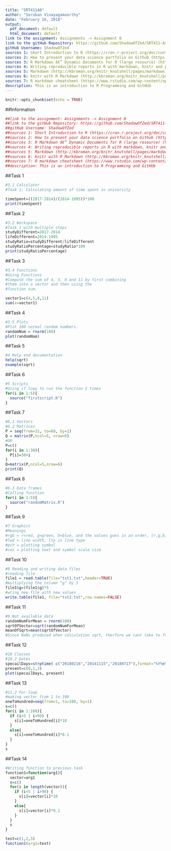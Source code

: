 ```yaml
---
title: "SRT411A0"
author: "Soruban Vinayagamoorthy"
date: "February 16, 2018"
output:
  pdf_document: default
  html_document: default
link to the assignment: Assignments -> Assignment 0
link to the gitHub Repository: https://github.com/ShadowOfZed/SRT411-Assignment-0.git
gitHub Username: ShadowOfZed
sources 1: Short Introduction to R (https://cran.r-project.org/doc/contrib/Torfs+Brauer-Short-R-Intro.pdf)
sources 2: How to present your data science portfolio on Github (https://www.dataquest.io/blog/how-to-share-data-science-portfolio/)
sources 3: R Markdown â€” Dynamic Documents for R (large resource) (http://rmarkdown.rstudio.com/)
sources 4: Writing reproducible reports in R with markdown, knitr and pandoc (http://nicercode.github.io/guides/reports/)
sources 5: Markdown (http://kbroman.org/knitr_knutshell/pages/markdown.html)
sources 6: knitr with R Markdown (http://kbroman.org/knitr_knutshell/pages/Rmarkdown.html)
sources 7: R markdown cheatsheet (https://www.rstudio.com/wp-content/uploads/2015/02/rmarkdown-cheatsheet.pdf)
description: This is an introduction to R Programming and GitHUb
---
```


```r
knitr::opts_chunk$set(echo = TRUE)
```

##Information
```r
##link to the assignment: Assignments -> Assignment 0
##link to the gitHub Repository: https://github.com/ShadowOfZed/SRT411-Assignment-0.git
##gitHub Username: ShadowOfZed
##sources 1: Short Introduction to R (https://cran.r-project.org/doc/contrib/Torfs+Brauer-Short-R-Intro.pdf)
##sources 2: How to present your data science portfolio on Github (https://www.dataquest.io/blog/how-to-share-data-science-portfolio/)
##sources 3: R Markdown â€” Dynamic Documents for R (large resource) (http://rmarkdown.rstudio.com/)
##sources 4: Writing reproducible reports in R with markdown, knitr and pandoc (http://nicercode.github.io/guides/reports/)
##sources 5: Markdown (http://kbroman.org/knitr_knutshell/pages/markdown.html)
##sources 6: knitr with R Markdown (http://kbroman.org/knitr_knutshell/pages/Rmarkdown.html)
##sources 7: R markdown cheatsheet (https://www.rstudio.com/wp-content/uploads/2015/02/rmarkdown-cheatsheet.pdf)
##description: This is an introduction to R Programming and GitHUb
```

##Task 1
```r
#3.1 Calculator
#Task 1: Calculating amount of time spent in university

timeSpent=((2017-2014)/(2014-1995))*100
print(timeSpent)
```

##Task 2
```r
#3.2 Workspace
#Task 1 with multiple steps
studyDifferent=2017-2014
lifeDifferent=2014-1995
studyRatio=studyDifferent/lifeDifferent
studyRatioPercentage=studyRatio*100
print(studyRatioPercentage)
```

##Task 3
```r
#3.4 Functions
#Using Functions
#Compute the sum of 4, 5, 8 and 11 by first combining
#them into a vector and then using the
#function sum.

vector1=c(4,5,8,11)
sum(x=vector1)
```

##Task 4
```r
#3.5 Plots
#Plot 100 normal random numbers.
randomNum = rnorm(100)
plot(randomNum)
```

##Task 5
```r
#4 Help and documentation
help(sqrt)
example(sqrt)
```

##Task 6
```r
#5 Scripts
#Using if loop to run the function 5 times
for(i in 1:5){
  source("firstscript.R")
}
```

##Task 7
```r
#6.1 Vectors
#6.2 Matrices
P = seq(from=31, to=60, by=1)
Q = matrix(P,ncol=5, nrow=6)
#OR
P=c()
for(i in 1:30){
  P[i]=30+i
}
Q=matrix(P,ncol=5,nrow=6)
print(Q)
```

##Task 8
```r
#6.3 Data frames
#Calling function
for(i in 1:5){
  source("randomMatrix.R")
}
```

##Task 9
```r
#7 Graphics
#Meanings
#rgb = r=red, g=green, b=blue, and the values goes in an order, (r,g,b,a(alpha/opacity))
#lwd = line width, lty is line type
#pch = plotting symbol
#cex = plotting text and symbol scale size
```

##Task 10
```r
#8 Reading and writing data files
#reading file
file1 = read.table(file="tst1.txt",header=TRUE)
#multiplying the column "g" by 5
file1$g=(file1$g)*5
#wring new file with new values
write.table(file1, file="tst2.txt",row.names=FALSE)
```

##Task 11
```r
#9 Not available data
randomNumForMean = rnorm(100)
sqrtOfVector=sqrt(randomNumForMean)
meanOfSqrt=mean(sqrtOfVector)
#Since NaNs produced when calculation sqrt, therfore we cant take to further to calculate the mean, but if we dont do the sqrt function and go for calculating mean, it will.
```

##Task 12
```r
#10 Classes
#10.2 Dates
specailDays=strptime( c("20180216","20141115","20180717"),format="%Y%m%d")
present=c(0,1,3)
plot(specailDays, present)
```

##Task 13
```r
#11.2 For-loop
#making vector from 1 to 100
oneToHundred=seq(from=1, to=100, by=1)
s=c()
for(i in 1:100){
  if (i<5 | i>90) {
    s[i]=oneToHundred[i]*10
  }
  else{
    s[i]=oneToHundred[i]*0.1
  }
}
s
```


##Task 14
```r
#Writing function to previous task
function1=function(arg1){
  vector=arg1
  s=c()
  for(i in length(vector)){
    if (i<5 | i>90) {
      s[i]=vector[i]*10
    }
    else{
      s[i]=vector[i]*0.1
    }
  }
  s
}

test=c(1,2,3)
function1(arg1=test)

```

